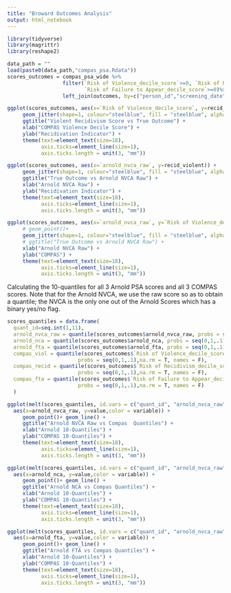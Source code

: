 ```yaml
---
title: "Broward Outcomes Analysis"
output: html_notebook
---
```



```r
library(tidyverse)
library(magrittr)
library(reshape2)
```

```r
data_path = ""
load(paste0(data_path,"compas_psa.Rdata"))
scores_outcomes = compas_psa_wide %>%
                  filter(`Risk of Violence_decile_score`>=0, `Risk of Recidivism_decile_score`>=0, 
                         `Risk of Failure to Appear_decile_score`>=0)%>%
                  left_join(outcomes, by=c("person_id","screening_date"))

```

```r
ggplot(scores_outcomes, aes(x=`Risk of Violence_decile_score`, y=recid_violent)) +
     geom_jitter(shape=1, colour="steelblue", fill = "steelblue", alpha = .5)  +
     ggtitle("Violent Recidivism Score vs True Outcome") +
     xlab("COMPAS Violence Decile Score") +
     ylab("Recidivation Indicator") +
     theme(text=element_text(size=18),
           axis.ticks=element_line(size=1),
           axis.ticks.length = unit(3, "mm"))

ggplot(scores_outcomes, aes(x=`arnold_nvca_raw`, y=recid_violent)) +
     geom_jitter(shape=1, colour="steelblue", fill = "steelblue", alpha = .5)  +
     ggtitle("True Outcome vs Arnold NVCA Raw") +
     xlab("Arnold NVCA Raw") +
     ylab("Recidivation Indicator") +
     theme(text=element_text(size=18),
           axis.ticks=element_line(size=1),
           axis.ticks.length = unit(3, "mm"))

ggplot(scores_outcomes, aes(x=`arnold_nvca_raw`, y=`Risk of Violence_decile_score`)) +
     # geom_point()+
     geom_jitter(shape=1, colour="steelblue", fill = "steelblue", alpha = .5)  +
     # ggtitle("True Outcome vs Arnold NVCA Raw") +
     xlab("Arnold NVCA Raw") +
     ylab("COMPAS") +
     theme(text=element_text(size=18),
           axis.ticks=element_line(size=1),
           axis.ticks.length = unit(3, "mm"))


```


Calculating the 10-quantiles for all 3 Arnold PSA scores and all 3 COMPAS scores. 
Note that for the Arnold NVCA, we use the raw score so as to obtain a quantile; the NVCA is the only one out of the Arnold Scores which has a binary yes/no flag. 
```r
scores_quantiles = data.frame( 
  quant_id=seq.int(1,11),
  arnold_nvca_raw = quantile(scores_outcomes$arnold_nvca_raw, probs = seq(0,1,.1),na.rm = T, names = F),
  arnold_nca = quantile(scores_outcomes$arnold_nca, probs = seq(0,1,.1),na.rm = T, names = F),
  arnold_fta = quantile(scores_outcomes$arnold_fta, probs = seq(0,1,.1),na.rm = T, names = F),
  compas_viol = quantile(scores_outcomes$`Risk of Violence_decile_score`,
                       probs = seq(0,1,.1),na.rm = T, names = F),
  compas_recid = quantile(scores_outcomes$`Risk of Recidivism_decile_score`,
                       probs = seq(0,1,.1),na.rm = T, names = F),
  compas_fta = quantile(scores_outcomes$`Risk of Failure to Appear_decile_score`,
                       probs = seq(0,1,.1),na.rm = T, names = F)
  )

ggplot(melt(scores_quantiles, id.vars = c("quant_id", "arnold_nvca_raw", "arnold_nca", "arnold_fta")), 
  aes(x=arnold_nvca_raw, y=value,color = variable)) +
     geom_point()+ geom_line() +
     ggtitle("Arnold NVCA Raw vs Compas  Quantiles") +
     xlab("Arnold 10-Quantiles") +
     ylab("COMPAS 10-Quantiles") +
     theme(text=element_text(size=18),
           axis.ticks=element_line(size=1),
           axis.ticks.length = unit(3, "mm"))

ggplot(melt(scores_quantiles, id.vars = c("quant_id", "arnold_nvca_raw", "arnold_nca", "arnold_fta")), 
  aes(x=arnold_nca, y=value,color = variable)) +
     geom_point()+ geom_line() +
     ggtitle("Arnold NCA vs Compas Quantiles") +
     xlab("Arnold 10-Quantiles") +
     ylab("COMPAS 10-Quantiles") +
     theme(text=element_text(size=18),
           axis.ticks=element_line(size=1),
           axis.ticks.length = unit(3, "mm"))

ggplot(melt(scores_quantiles, id.vars = c("quant_id", "arnold_nvca_raw", "arnold_nca", "arnold_fta")), 
  aes(x=arnold_fta, y=value,color = variable)) +
     geom_point()+ geom_line() +
     ggtitle("Arnold FTA vs Compas Quantiles") +
     xlab("Arnold 10-Quantiles") +
     ylab("COMPAS 10-Quantiles") +
     theme(text=element_text(size=18),
           axis.ticks=element_line(size=1),
           axis.ticks.length = unit(3, "mm"))

```

